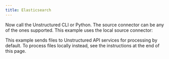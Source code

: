```yaml
---
title: Elasticsearch
---
```



<NewDocument />


<SharedElasticsearch />

Now call the Unstructured CLI or Python. The source connector can be any of the ones supported. This example uses the local source connector:

This example sends files to Unstructured API services for processing by default. To process files locally instead, see the instructions at the end of this page.


<CodeGroup>
  <ElasticsearchAPISh />
  <ElasticsearchAPIPyV2 />
  <ElasticsearchAPIPyV1 />
</CodeGroup>


<SharedPartitionByAPIOSS/>


